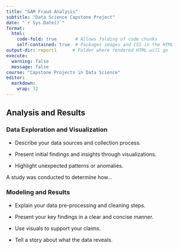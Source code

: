 ```yaml
---
title: "GAM Fraud Analysis"
subtitle: "Data Science Capstone Project"
date: "`r Sys.Date()`"
format: 
  html:
    code-fold: true       # Allows folding of code chunks
    self-contained: true  # Packages images and CSS in the HTML
output-dir: report1      # Folder where rendered HTML will go
execute: 
  warning: false
  message: false
course: "Capstone Projects in Data Science"
editor:
  markdown: 
    wrap: 72
---
```


## Analysis and Results

### Data Exploration and Visualization

-   Describe your data sources and collection process.

-   Present initial findings and insights through visualizations.

-   Highlight unexpected patterns or anomalies.

A study was conducted to determine how...

### Modeling and Results

-   Explain your data pre-processing and cleaning steps.

-   Present your key findings in a clear and concise manner.

-   Use visuals to support your claims.

-   Tell a story about what the data reveals.
